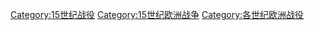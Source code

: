 [[Category:15世纪战役|Category:15世纪战役]]
[[Category:15世纪欧洲战争|Category:15世纪欧洲战争]]
[[Category:各世纪欧洲战役|Category:各世纪欧洲战役]]